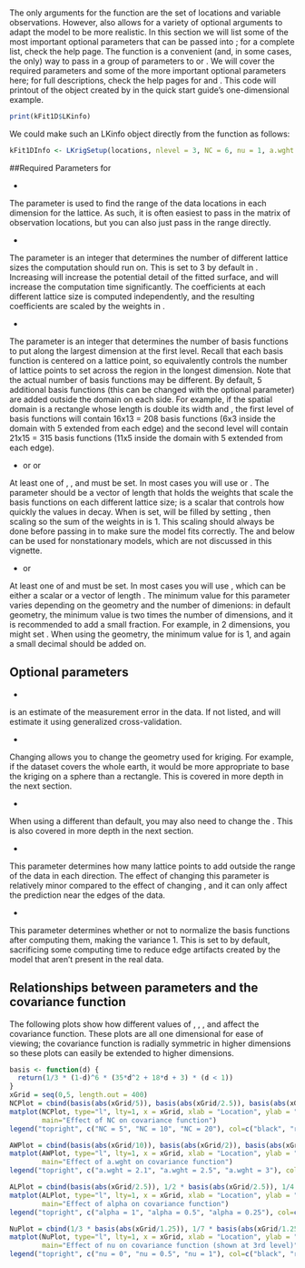 # \ttt{LKrigSetup}

The only \textit{required} arguments for the \ttt{LatticeKrig} function are the set of locations and variable observations. However, \ttt{LatticeKrig} also allows for a variety of optional arguments to adapt the model to be more realistic. In this section we will list some of the most important optional parameters that can be passed into \ttt{LatticeKrig}; for a complete list, check the \ttt{LatticeKrig} help page. The \ttt{LKrigSetup} function is a convenient (and, in some cases, the only) way to pass in a group of parameters to \ttt{LatticeKrig} or \ttt{LKrig}. We will cover the required parameters and some of the more important optional parameters here; for full descriptions, check the help pages for \ttt{LatticeKrig} and \ttt{LKrigSetup}. This code will printout of the \ttt{LKinfo} object created by \ttt{LatticeKrig} in the quick start guide's one-dimensional example.
```r
print(kFit1D$LKinfo)
```

We could make such an LKinfo object directly from the \ttt{LKrigSetup} function as follows:

```r
kFit1DInfo <- LKrigSetup(locations, nlevel = 3, NC = 6, nu = 1, a.wght = 2.01)
```

##Required Parameters for \ttt{LKrigSetup}

* \ttt{x}

The parameter \ttt{x} is used to find the range of the data locations in each dimension for the lattice. As such, it is often easiest to pass in the matrix of observation locations, but you can also just pass in the range directly.

* \ttt{nlevel} 

The parameter \ttt{nlevel} is an integer that determines the number of different lattice sizes the computation should run on. This is set to 3 by default in \ttt{LatticeKrig}. Increasing \ttt{nlevel} will increase the potential detail of the fitted surface, and will increase the computation time significantly. The coefficients at each different lattice size is computed independently, and the resulting coefficients are scaled by the weights in \ttt{alpha}. 

* \ttt{NC}

The parameter \ttt{NC} is an integer that determines the number of basis functions to put along the largest dimension at the first level. Recall that each basis function is centered on a lattice point, so \ttt{NC} equivalently controls the number of lattice points to set across the region in the longest dimension. Note that the actual number of basis functions may be different. By default, 5 additional basis functions (this can be changed with the optional \ttt{NC.buffer} parameter) are added outside the domain on each side. For example, if the spatial domain is a rectangle whose length is double its width and \ttt{NC = 6}, the first level of basis functions will contain 16x13 = 208 basis functions (6x3 inside the domain with 5 extended from each edge) and the second level will contain 21x15 = 315 basis functions (11x5 inside the domain with 5 extended from each edge).

* \ttt{alpha} or \ttt{alphaObject} or \ttt{nu}

At least one of \ttt{alpha}, \ttt{alphaObject}, and \ttt{nu} must be set. In most cases you will use \ttt{alpha} or \ttt{nu}. The parameter \ttt{alpha} should be a vector of length \ttt{nlevel} that holds the weights that scale the basis functions on each different lattice size; \ttt{nu} is a scalar that controls how quickly the values in \ttt{alpha} decay. When \ttt{nu} is set, \ttt{alpha} will be filled by setting \ttt{alpha[i] = 2\^(-2 * i * nu)}, then scaling so the sum of the weights in \ttt{alpha} is 1. This scaling should always be done before passing in \ttt{alpha} to make sure the model fits correctly. The \ttt{alphaObject} and \ttt{a.wghtObject} below can be used for nonstationary models, which are not discussed in this vignette.

* \ttt{a.wght} or \ttt{a.wghtObject}

At least one of \ttt{a.wght} and \ttt{a.wghtObject} must be set. In most cases you will use \ttt{a.wght}, which can be either a scalar or a vector of length \ttt{nlevel}. The minimum value for this parameter varies depending on the geometry and the number of dimenions: in default geometry, the minimum value is two times the number of dimensions, and it is recommended to add a small fraction. For example, in 2 dimensions, you might set \ttt{a.wght = 4.01}. When using the \ttt{LKSphere} geometry, the minimum value for \ttt{a.wght} is 1, and again a small decimal should be added on. 

## Optional parameters

* \ttt{lambda}

\ttt{Lambda} is an estimate of the measurement error in the data. If not listed, \ttt{LatticeKrig} and \ttt{LKrig} will estimate it using generalized cross-validation. 

* \ttt{LKGeometry}

Changing \ttt{LKGeometry} allows you to change the geometry used for kriging. For example, if the dataset covers the whole earth, it would be more appropriate to base the kriging on a sphere than a rectangle. This is covered in more depth in the next section.

* \ttt{distance.type}

When using a different \ttt{LKGeometry} than default, you may also need to change the \ttt{distance.type}. This is also covered in more depth in the next section.

* \ttt{NC.buffer}

This parameter determines how many lattice points to add outside the range of the data in each direction. The effect of changing this parameter is relatively minor compared to the effect of changing \ttt{NC}, and it can only affect the prediction near the edges of the data.

* \ttt{normalize}

This parameter determines whether or not to normalize the basis functions after computing them, making the variance 1. This is set to \ttt{TRUE} by default, sacrificing some computing time to reduce edge artifacts created by the model that aren't present in the real data. 

## Relationships between parameters and the covariance function

The following plots show how different values of \ttt{NC}, \ttt{a.wght}, \ttt{alpha}, and \ttt{nu} affect the covariance function. These plots are all one dimensional for ease of viewing; the covariance function is radially symmetric in higher dimensions so these plots can easily be extended to higher dimensions.

```r
basis <- function(d) {
  return(1/3 * (1-d)^6 * (35*d^2 + 18*d + 3) * (d < 1))
}
xGrid = seq(0,5, length.out = 400)
NCPlot = cbind(basis(abs(xGrid/5)), basis(abs(xGrid/2.5)), basis(abs(xGrid/1.25)))
matplot(NCPlot, type="l", lty=1, x = xGrid, xlab = "Location", ylab = "Covariance",
        main="Effect of NC on covariance function")
legend("topright", c("NC = 5", "NC = 10", "NC = 20"), col=c("black", "red", "green"), lty=1)

AWPlot = cbind(basis(abs(xGrid/10)), basis(abs(xGrid/2)), basis(abs(xGrid/1)))
matplot(AWPlot, type="l", lty=1, x = xGrid, xlab = "Location", ylab = "Covariance",
        main="Effect of a.wght on covariance function")
legend("topright", c("a.wght = 2.1", "a.wght = 2.5", "a.wght = 3"), col=c("black", "red", "green"), lty = 1)

ALPlot = cbind(basis(abs(xGrid/2.5)), 1/2 * basis(abs(xGrid/2.5)), 1/4 * basis(abs(xGrid/1.25)))
matplot(ALPlot, type="l", lty=1, x = xGrid, xlab = "Location", ylab = "Covariance",
        main="Effect of alpha on covariance function")
legend("topright", c("alpha = 1", "alpha = 0.5", "alpha = 0.25"), col=c("black", "red", "green"), lty = 1)

NuPlot = cbind(1/3 * basis(abs(xGrid/1.25)), 1/7 * basis(abs(xGrid/1.25)), 1/21 * basis(abs(xGrid/1.25)))
matplot(NuPlot, type="l", lty=1, x = xGrid, xlab = "Location", ylab = "Covariance",
        main="Effect of nu on covariance function (shown at 3rd level)")
legend("topright", c("nu = 0", "nu = 0.5", "nu = 1"), col=c("black", "red", "green"), lty = 1)
```